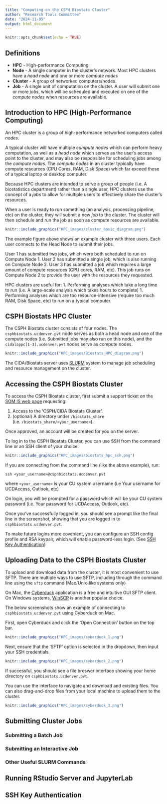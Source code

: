 ```yaml
---
title: "Computing on the CSPH Biostats Cluster"
author: "Research Tools Committee"
date: "2024-11-05"
output: html_document
---
```


```r
knitr::opts_chunk$set(echo = TRUE)
```

## Definitions
- **HPC** - High-performance Computing
- **Node** - A single computer in the cluster's network. Most HPC clusters have a *head node* and one or more *compute nodes*
- **Cluster** - A group of networked computers/nodes.
- **Job** - A single unit of computation on the cluster. A user will submit one or more *jobs*, which will be scheduled and executed on one of the *compute nodes* when resources are available.

## Introduction to HPC (High-Performance Computing)

An HPC cluster is a group of high-performance networked computers called *nodes*. 

A typical cluster will have multiple *compute nodes* which can perform heavy computation, as well as a *head node* which serves as the user's access point to the cluster, and may also be responsible for scheduling jobs among the *compute nodes*. 
The *compute nodes* in an cluster typically have compute resources (CPU Cores, RAM, Disk Space) which far exceed those of a typical laptop or desktop computer.

Because HPC clusters are intended to serve a group of people (i.e. A biostatistics department) rather than a single user, HPC clusters use the concept of a *jobs* to allow for multiple users to effectively share the cluster's resources.

When a user is ready to run something (an analysis, processing pipeline, etc) on the cluster, they will submit a new *job* to the cluster. The cluster will then schedule and run the job as soon as compute resources are available.

```r
knitr::include_graphics("HPC_images/cluster_basic_diagram.png")
```

The example figure above shows an example cluster with three users. Each user connects to the Head Node to submit their jobs.

 User 1 has submitted two jobs, which were both scheduled to run on Compute Node 1. User 2 has submitted a single job, which is also running on Compute Node 2. User 3 has submitted a job which requires a large amount of compute resources (CPU cores, RAM, etc). This job runs on Compute Node 2 to provide the user with the resources they requested.

HPC clusters are useful for:
1. Performing analyses which take a long time to run (i.e. A large-scale analysis which takes hours to complete)
1. Performing analyses which are too resource-intensive (require too much RAM, Disk Space, etc) to run on a typical computer.

## CSPH Biostats HPC Cluster

The CSPH Biostats cluster consists of four nodes. The `csphbiostats.ucdenver.pvt` node serves as both a head node and one of the compute nodes (i.e. Submitted jobs may also run on this node), and the `cidalappc[1-3].ucdenver.pvt` nodes serve as compute nodes. 

```r
knitr::include_graphics("HPC_images/Biostats_HPC_diagram.png")
```

The CIDA/Biostats server uses [SLURM](https://slurm.schedmd.com) system to manage job scheduling and resource management on the cluster. 

## Accessing the CSPH Biostats Cluster

To access the CSPH Biostats cluster, first submit a support ticket on the [SOM IS web page](https://medschool.cuanschutz.edu/informationservices) requesting:

1. Access to the 'CSPH/CIDA Biostats Cluster'.
2. (optional) A directory under `/biostats_share` (i.e. `/biostats_share/<your_username>`).

Once approved, an account will be created for you on the server.

To log in to the CSPH Biostats Cluster, you can use SSH from the command line or an SSH client of your choice. 

```r
knitr::include_graphics("HPC_images/biostats_hpc_ssh.png")
```

If you are connecting from the command line (like the above example), run:

```shell
ssh <your_username>@csphbiostats.ucdenver.pvt
```

where `<your_username>` is your CU system username (i.e Your username for UCDAccess, Outlook, etc)

On login, you will be prompted for a password which will be your CU system password (i.e. Your password for UCDAccess, Outlook, etc).

Once you've successfully logged in, you should see a prompt like the final line in the screenshot, showing that you are logged in to `csphbiostats.ucdenver.pvt`.

To make future logins more covenient, you can configure an SSH config profile and RSA keypair, which will enable password-less login. (See [SSH Key Authentication](#ssh-key-authentication))

## Uploading Data to the CSPH Biostats Cluster

To upload and download data from the cluster, it is most convenient to use SFTP. There are multiple ways to use SFTP, including through the command line using the `sftp` command (Mac/Unix-like systems only)

On Mac, the [Cyberduck](https://cyberduck.io) application is a free and intuitive GUI SFTP client. On Windows systems, [WinSCP](https://winscp.net/eng/index.php) is another popular choice.

The below screenshots show an example of connecting to `csphbiostats.ucdenver.pvt` using Cyberduck on Mac.

First, open Cyberduck and click the 'Open Connection' button on the top bar.

```r
knitr::include_graphics("HPC_images/cyberduck_1.png")
```

Next, ensure that the 'SFTP' option is selected in the dropdown, then input your SSH credentials.

```r
knitr::include_graphics("HPC_images/cyberduck_2.png")
```

If successful, you should see a file broswer interface showing your home directory on `csphbiostats.ucdenver.pvt`.

You can use the interface to navigate and download and existing files. You can also drag-and-drop files from your local machine to upload them to the cluster.

```r
knitr::include_graphics("HPC_images/cyberduck_3.png")
```

## Submitting Cluster Jobs

### Submitting a Batch Job

### Submitting an Interactive Job

### Other Useful SLURM Commands

## Running RStudio Server and JupyterLab

## SSH Key Authentication


